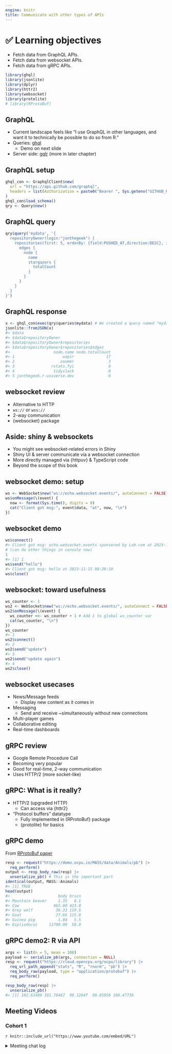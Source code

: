 ```yaml
---
engine: knitr
title: Communicate with other types of APIs
---
```


# ️✅ Learning objectives

::: nonincremental
-   Fetch data from GraphQL APIs.
-   Fetch data from websocket APIs.
-   Fetch data from gRPC APIs.
:::

```r
library(ghql)
library(jsonlite)
library(dplyr)
library(httr2)
library(websocket)
library(protolite)
# library(RProtoBuf)
```

## GraphQL {-}

-   Current landscape feels like "I use GraphQL in other languages, and want it to technically be possible to do so from R."
-   Queries: [ghql](https://docs.ropensci.org/ghql/index.html)
    -   Demo on next slide
-   Server side: [gqlr](http://schloerke.com/gqlr/index.html) (more in later chapter)

## GraphQL setup {-}

```r
ghql_con <- GraphqlClient$new(
  url = "https://api.github.com/graphql",
  headers = list(Authorization = paste0("Bearer ", Sys.getenv("GITHUB_PAT")))
)
ghql_con$load_schema()
qry <- Query$new()
```

## GraphQL query {-}

```r
qry$query('mydata', '{
  repositoryOwner(login:"jonthegeek") {
    repositories(first: 5, orderBy: {field:PUSHED_AT,direction:DESC}, isFork:false) {
      edges {
        node {
          name
          stargazers {
            totalCount
          }
        }
      }
    }
  }
}')
```

## GraphQL response {-}

```r
x <- ghql_con$exec(qry$queries$mydata) # We created a query named "mydata"
jsonlite::fromJSON(x)
#> $data
#> $data$repositoryOwner
#> $data$repositoryOwner$repositories
#> $data$repositoryOwner$repositories$edges
#>                   node.name node.totalCount
#> 1                     wapir              17
#> 2                    zoomer               3
#> 3                rstats.fyi               0
#> 4                 tidyslack               0
#> 5 jonthegeek.r-universe.dev               0
```

## websocket review {-}

-   Alternative to HTTP
-   `ws://` or `wss://`
-   2-way communication
-   {websocket} package

## Aside: shiny & websockets {-}

-   You might see websocket-related errors in Shiny
-   Shiny UI & server communicate via a websocket connection
-   More directly managed via {httpuv} & TypeScript code
-   Beyond the scope of this book

## websocket demo: setup {-}

```r
ws <- WebSocket$new("ws://echo.websocket.events/", autoConnect = FALSE)
ws$onMessage(\(event) {
  now <- format(Sys.time(), digits = 0)
  cat("Client got msg:", event$data, "at", now, "\n")
})
```

## websocket demo {-}

```r
ws$connect()
#> Client got msg: echo.websocket.events sponsored by Lob.com at 2023-11-15 2023-11-15 08:28:04
# (can do other things in console now)
1
#> [1] 1
ws$send("hello")
#> Client got msg: hello at 2023-11-15 08:28:10
ws$close()
```

## websocket: toward usefulness {-}

```r
ws_counter <- 1
ws2 <- WebSocket$new("ws://echo.websocket.events/", autoConnect = FALSE)
ws2$onMessage(\(event) {
  ws_counter <<- ws_counter + 1 # Add 1 to global ws_counter var 
  cat(ws_counter, "\n")
})
ws_counter
#> 1
ws2$connect()
#> 2
ws2$send("update")
#> 3
ws2$send("update again")
#> 4
ws2$close()
```

## websocket usecases {-}

-   News/Message feeds
    -   Display new content as it comes in
-   Messaging
    -   Send and receive ~simultaneously without new connections
-   Multi-player games
-   Collaborative editing
-   Real-time dashboards

## gRPC review {-}

-   Google Remote Procedure Call
-   Becoming very popular
-   Good for real-time, 2-way communication
-   Uses HTTP/2 (more socket-like)

## gRPC: What is it really? {-}

-   HTTP/2 (upgraded HTTP)
    -   Can access via {httr2}
-   "Protocol buffers" datatype
    -   Fully implemented in {RProtoBuf} package
    -   {protolite} for basics

## gRPC demo {-}

From [RProtoBuf paper](https://www.jstatsoft.org/article/view/v071i02)

```r
resp <- request("https://demo.ocpu.io/MASS/data/Animals/pb") |> 
  req_perform()
output <- resp_body_raw(resp) |> 
  unserialize_pb() # This is the important part
identical(output, MASS::Animals)
#> [1] TRUE
head(output)
#>                     body brain
#> Mountain beaver     1.35   8.1
#> Cow               465.00 423.0
#> Grey wolf          36.33 119.5
#> Goat               27.66 115.0
#> Guinea pig          1.04   5.5
#> Dipliodocus     11700.00  50.0
```

## gRPC demo2: R via API {-}

```r
args <- list(n = 5, mean = 100)
payload <- serialize_pb(args, connection = NULL)
resp <- request("https://cloud.opencpu.org/ocpu/library") |> 
  req_url_path_append("stats", "R", "rnorm", "pb") |> 
  req_body_raw(payload, type = "application/protobuf") |>
  req_perform()

resp_body_raw(resp) |> 
  unserialize_pb()
#> [1] 102.61489 101.70467  99.12647  99.85958 100.47736
```

## Meeting Videos {-}

### Cohort 1 {-}

`r knitr::include_url("https://www.youtube.com/embed/URL")`

<details>
<summary> Meeting chat log </summary>

```
LOG
```
</details>
